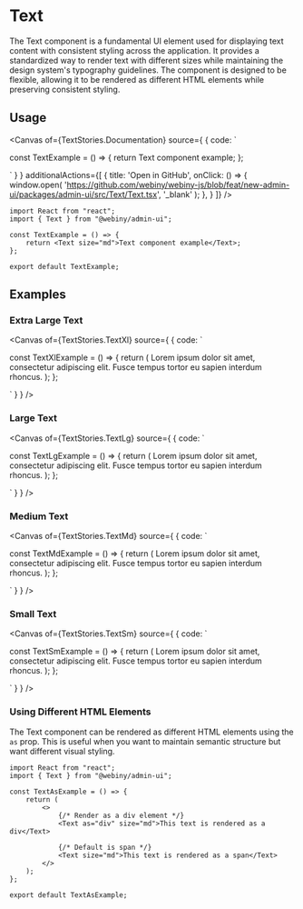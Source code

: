 

<Meta of={TextStories} />

# Text

The Text component is a fundamental UI element used for displaying text content with consistent styling across the application. It provides a standardized way to render text with different sizes while maintaining the design system's typography guidelines. The component is designed to be flexible, allowing it to be rendered as different HTML elements while preserving consistent styling.

## Usage

<Canvas of={TextStories.Documentation} source={ { code: `

const TextExample = () => {
    return <Text size="md">Text component example</Text>;
};


` } }
        additionalActions={[
            {
                title: 'Open in GitHub',
                onClick: () => {
                    window.open(
                        'https://github.com/webiny/webiny-js/blob/feat/new-admin-ui/packages/admin-ui/src/Text/Text.tsx',
                        '_blank'
                    );
                },
            }
        ]}
/>

<Controls of={TextStories.Documentation} />

```tsx
import React from "react";
import { Text } from "@webiny/admin-ui";

const TextExample = () => {
    return <Text size="md">Text component example</Text>;
};

export default TextExample;
```

## Examples

### Extra Large Text

<Canvas of={TextStories.TextXl} source={ { code: `

const TextXlExample = () => {
    return (
        <Text size="xl">
            Lorem ipsum dolor sit amet, consectetur adipiscing elit. Fusce tempus tortor eu sapien interdum rhoncus.
        </Text>
    );
};

` } } />

### Large Text

<Canvas of={TextStories.TextLg} source={ { code: `

const TextLgExample = () => {
    return (
        <Text size="lg">
            Lorem ipsum dolor sit amet, consectetur adipiscing elit. Fusce tempus tortor eu sapien interdum rhoncus.
        </Text>
    );
};

` } } />

### Medium Text

<Canvas of={TextStories.TextMd} source={ { code: `

const TextMdExample = () => {
    return (
        <Text size="md">
            Lorem ipsum dolor sit amet, consectetur adipiscing elit. Fusce tempus tortor eu sapien interdum rhoncus.
        </Text>
    );
};

` } } />

### Small Text

<Canvas of={TextStories.TextSm} source={ { code: `

const TextSmExample = () => {
    return (
        <Text size="sm">
            Lorem ipsum dolor sit amet, consectetur adipiscing elit. Fusce tempus tortor eu sapien interdum rhoncus.
        </Text>
    );
};

` } } />

### Using Different HTML Elements

The Text component can be rendered as different HTML elements using the `as` prop. This is useful when you want to maintain semantic structure but want different visual styling.

```tsx
import React from "react";
import { Text } from "@webiny/admin-ui";

const TextAsExample = () => {
    return (
        <>
            {/* Render as a div element */}
            <Text as="div" size="md">This text is rendered as a div</Text>

            {/* Default is span */}
            <Text size="md">This text is rendered as a span</Text>
        </>
    );
};

export default TextAsExample;
```